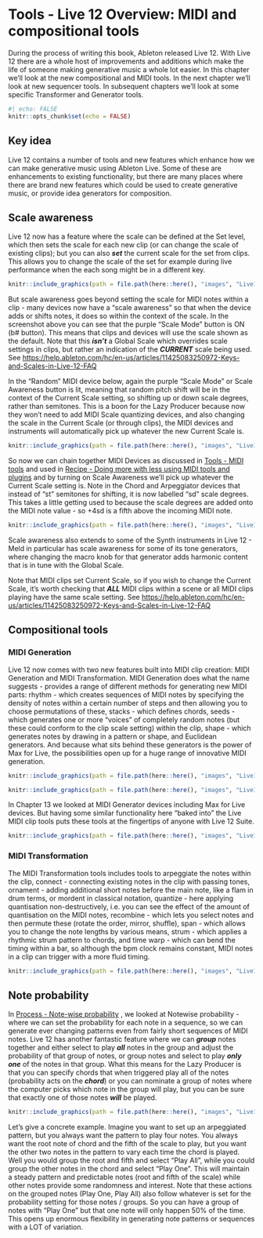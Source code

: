 # Tools - Live 12 Overview: MIDI and compositional tools {#tools-live12-overview}

During the process of writing this book, Ableton released Live 12. With Live 12
there are a whole host of improvements and additions which make the life of
someone making generative music a whole lot easier. In this chapter we'll look
at the new compositional and MIDI tools. In the next chapter we'll look at new
sequencer tools. In subsequent chapters we'll look at some specific Transformer
and Generator tools.

```r
#| echo: FALSE
knitr::opts_chunk$set(echo = FALSE)
```

::: callout-tip
## Key idea

Live 12 contains a number of tools and new features which enhance how we can
make generative music using Ableton Live. Some of these are enhancements to
existing functionality, but there are many places where there are brand new
features which could be used to create generative music, or provide idea
generators for composition.

::: 

## Scale awareness

Live 12 now has a feature where the scale can be defined at the Set level, which
then sets the scale for each new clip (or can change the scale of existing
clips); but you can also ***set*** the current scale for the set from clips.
This allows you to change the scale of the set for example during live
performance when the each song might be in a different key.

```r
knitr::include_graphics(path = file.path(here::here(), "images", "Live12_Scale.png"))
```

But scale awareness goes beyond setting the scale for MIDI notes within a clip -
many devices now have a "scale awareness" so that when the device adds or shifts
notes, it does so within the context of the scale. In the screenshot above you
can see that the purple "Scale Mode" button is ON (b# button). This means that
clips and devices will use the scale shown as the default. Note that this
***isn't*** a Global Scale which overrides scale settings in clips, but rather
an indication of the ***CURRENT*** scale being used. See
<https://help.ableton.com/hc/en-us/articles/11425083250972-Keys-and-Scales-in-Live-12-FAQ>

In the "Random" MIDI device below, again the purple "Scale Mode" or Scale
Awareness button is lit, meaning that random pitch shift will be in the context
of the Current Scale setting, so shifting up or down scale degrees, rather than
semitones. This is a boon for the Lazy Producer because now they won't need to
add MIDI Scale quantizing devices, and also changing the scale in the Current
Scale (or through clips), the MIDI devices and instruments will automatically
pick up whatever the new Current Scale is.

```r
knitr::include_graphics(path = file.path(here::here(), "images", "Live12_Random_ScaleAware.png"))
```

So now we can chain together MIDI Devices as discussed in
[Tools - MIDI tools](004-Tools-MIDI_tools.qmd)
 and used in 
 [Recipe - Doing more with less using MIDI tools and plugins](006-Recipe-MIDI_tools.qmd)
 and by turning
on Scale Awareness we'll pick up whatever the Current Scale setting is. Note in
the Chord and Arpeggiator devices that instead of "st" semitones for shifting,
it is now labelled "sd" scale degrees. This takes a little getting used to
because the scale degrees are added onto the MIDI note value - so +4sd is a
fifth above the incoming MIDI note.

```r
knitr::include_graphics(path = file.path(here::here(), "images", "Live12_ScaleAware_MIDI_Devices.png"))
```

Scale awareness also extends to some of the Synth instruments in Live 12 - Meld
in particular has scale awareness for some of its tone generators, where
changing the macro knob for that generator adds harmonic content that is in tune
with the Global Scale.

Note that MIDI clips set Current Scale, so if you wish to change the Current
Scale, it's worth checking that ***ALL*** MIDI clips within a scene or all MIDI
clips playing have the same scale setting. See
<https://help.ableton.com/hc/en-us/articles/11425083250972-Keys-and-Scales-in-Live-12-FAQ>

## Compositional tools

### MIDI Generation

Live 12 now comes with two new features built into MIDI clip creation: MIDI
Generation and MIDI Transformation. MIDI Generation does what the name suggests
- provides a range of different methods for generating new MIDI parts: rhythm -
which creates sequences of MIDI notes by specifying the density of notes within
a certain number of steps and then allowing you to choose permutations of these,
stacks - which defines chords, seeds - which generates one or more "voices" of
completely random notes (but these could conform to the clip scale setting)
within the clip, shape - which generates notes by drawing in a pattern or shape,
and Euclidean generators. And because what sits behind these generators is the
power of Max for Live, the possibilities open up for a huge range of innovative
MIDI generation.

```r
knitr::include_graphics(path = file.path(here::here(), "images", "Live12_MIDIGenerators.png"))
```

```r
knitr::include_graphics(path = file.path(here::here(), "images", "Live12_Max_MIDIGenerator.png"))
```

In Chapter 13 we looked at MIDI Generator devices including Max for Live
devices. But having some similar functionality here "baked into" the Live MIDI
clip tools puts these tools at the fingertips of anyone with Live 12 Suite.

```r
knitr::include_graphics(path = file.path(here::here(), "images", "Live12_Euclidean_Pattern.png"))
```

### MIDI Transformation

The MIDI Transformation tools includes tools to arpeggiate the notes within the
clip, connect - connecting existing notes in the clip with passing tones,
ornament - adding additional short notes before the main note, like a flam in
drum terms, or mordent in classical notation, quantize - here applying
quantisation non-destructively, i.e. you can see the effect of the amount of
quantisation on the MIDI notes, recombine - which lets you select notes and then
permute these (rotate the order, mirror, shuffle), span - which allows you to
change the note lengths by various means, strum - which applies a rhythmic strum
pattern to chords, and time warp - which can bend the timing within a bar, so
although the bpm clock remains constant, MIDI notes in a clip can trigger with a
more fluid timing.

```r
knitr::include_graphics(path = file.path(here::here(), "images", "Live12_MIDI_Transformers.png"))
```

## Note probability

In 
[Process - Note-wise probability](002-Process-Note_wise_probability.qmd)
, we looked at Notewise probability -
where we can set the probability for each note in a sequence, so we can generate
ever changing patterns even from fairly short sequences of MIDI notes. Live 12
has another fantastic feature where we can ***group*** notes together and either
select to play ***all*** notes in the group and adjust the probability of that
group of notes, or group notes and select to play ***only one*** of the notes in
that group. What this means for the Lazy Producer is that you can specify chords
that when triggered play all of the notes (probability acts on the ***chord***)
or you can nominate a group of notes where the computer picks which note in the
group will play, but you can be sure that exactly one of those notes ***will***
be played.

```r
knitr::include_graphics(path = file.path(here::here(), "images", "Live12_GroupNotes.png"))
```

Let's give a concrete example. Imagine you want to set up an arpeggiated
pattern, but you always want the pattern to play four notes. You always want the
root note of chord and the fifth of the scale to play, but you want the other
two notes in the pattern to vary each time the chord is played. Well you would
group the root and fifth and select "Play All", while you could group the other
notes in the chord and select "Play One". This will maintain a steady pattern
and predictable notes (root and fifth of the scale) while other notes provide
some randomness and interest. Note that these actions on the grouped notes (Play
One, Play All) also follow whatever is set for the probability setting for those
notes / groups. So you can have a group of notes with "Play One" but that one
note will only happen 50% of the time. This opens up enormous flexibility in
generating note patterns or sequences with a LOT of variation.
